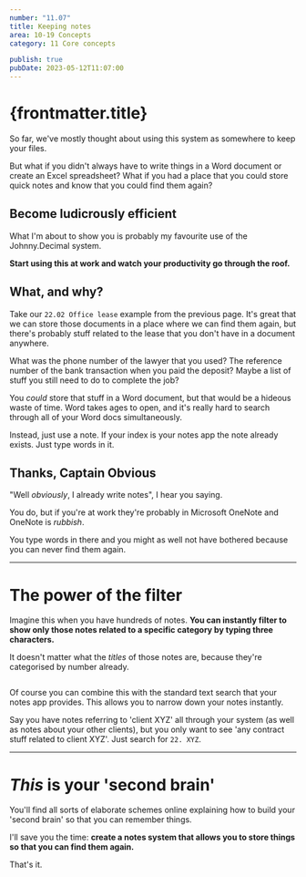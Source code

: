 ```yaml
---
number: "11.07"
title: Keeping notes
area: 10-19 Concepts
category: 11 Core concepts

publish: true
pubDate: 2023-05-12T11:07:00
---
```


# {frontmatter.title}

So far, we've mostly thought about using this system as somewhere to keep your files.

But what if you didn't always have to write things in a Word document or create an Excel spreadsheet? What if you had a place that you could store quick notes and know that you could find them again?

## Become ludicrously efficient

What I'm about to show you is probably my favourite use of the Johnny.Decimal system.

**Start using this at work and watch your productivity go through the roof.**

## What, and why?

Take our `22.02 Office lease` example from the previous page. It's great that we can store those documents in a place where we can find them again, but there's probably stuff related to the lease that you don't have in a document anywhere.

What was the phone number of the lawyer that you used? The reference number of the bank transaction when you paid the deposit? Maybe a list of stuff you still need to do to complete the job?

You _could_ store that stuff in a Word document, but that would be a hideous waste of time. Word takes ages to open, and it's really hard to search through all of your Word docs simultaneously.

Instead, just use a note. If your index is your notes app the note already exists. Just type words in it.

## Thanks, Captain Obvious

"Well _obviously_, I already write notes", I hear you saying.

You do, but if you're at work they're probably in Microsoft OneNote and OneNote is _rubbish_.

You type words in there and you might as well not have bothered because you can never find them again.

---

# The power of the filter

Imagine this when you have hundreds of notes. **You can instantly filter to show only those notes related to a specific category by typing three characters.**

It doesn't matter what the _titles_ of those notes are, because they're categorised by number already.

<img srcset="/img/11.07-bear-filter-22.webp 2x" loading="lazy" />

Of course you can combine this with the standard text search that your notes app provides. This allows you to narrow down your notes instantly.

Say you have notes referring to 'client XYZ' all through your system (as well as notes about your other clients), but you only want to see 'any contract stuff related to client XYZ'. Just search for `22. XYZ`.

---

# _This_ is your 'second brain'

You'll find all sorts of elaborate schemes online explaining how to build your 'second brain' so that you can remember things.

I'll save you the time: **create a notes system that allows you to store things so that you can find them again.**

That's it.
